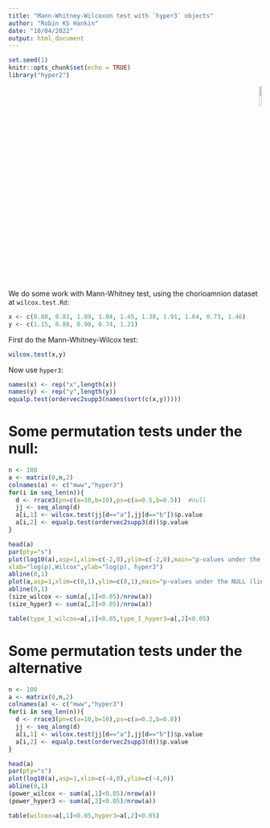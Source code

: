 ```yaml
---
title: "Mann-Whitney-Wilcoxon test with `hyper3` objects"
author: "Robin KS Hankin"
date: "10/04/2022"
output: html_document
---
```


```r
set.seed(1)
knitr::opts_chunk$set(echo = TRUE)
library("hyper2")
```

<p style="text-align: right;">
![](`r system.file("help/figures/hyper2.png", package = "hyper2")`){width=10%}
</p>


We do some work with Mann-Whitney test, using the chorioamnion dataset at `wilcox.test.Rd`:

```r
x <- c(0.80, 0.83, 1.89, 1.04, 1.45, 1.38, 1.91, 1.64, 0.73, 1.46)
y <- c(1.15, 0.88, 0.90, 0.74, 1.21)
```

First do the Mann-Whitney-Wilcox test:

```r
wilcox.test(x,y)
```

Now use `hyper3`:


```r
names(x) <- rep("x",length(x))
names(y) <- rep("y",length(y))
equalp.test(ordervec2supp3(names(sort(c(x,y)))))
```

#  Some permutation tests under the null:


```r
n <- 100
a <- matrix(0,n,2)
colnames(a) <- c("mww","hyper3")
for(i in seq_len(n)){
  d <- rrace3(pn=c(a=10,b=10),ps=c(a=0.5,b=0.5))  #null 
  jj <- seq_along(d)
  a[i,1] <- wilcox.test(jj[d=="a"],jj[d=="b"])$p.value
  a[i,2] <- equalp.test(ordervec2supp3(d))$p.value
}
```

```r
head(a)
par(pty="s")
plot(log10(a),asp=1,xlim=c(-2,0),ylim=c(-2,0),main="p-values under the NULL (log scale)",
xlab="log(p),Wilcox",ylab="log(p), hyper3")
abline(0,1)
plot(a,asp=1,xlim=c(0,1),ylim=c(0,1),main="p-values under the NULL (linear scale)",xlab="p,Wilcox",ylab="p,hyper3")
abline(0,1)
(size_wilcox <- sum(a[,1]<0.05)/nrow(a))
(size_hyper3 <- sum(a[,2]<0.05)/nrow(a))

table(type_I_wilcox=a[,1]<0.05,type_I_hyper3=a[,2]<0.05)
```


# Some permutation tests under the alternative


```r
n <- 100
a <- matrix(0,n,2)
colnames(a) <- c("mww","hyper3")
for(i in seq_len(n)){
  d <- rrace3(pn=c(a=10,b=10),ps=c(a=0.2,b=0.8))
  jj <- seq_along(d)
  a[i,1] <- wilcox.test(jj[d=="a"],jj[d=="b"])$p.value
  a[i,2] <- equalp.test(ordervec2supp3(d))$p.value
}
```

```r
head(a)
par(pty="s")
plot(log10(a),asp=1,xlim=c(-4,0),ylim=c(-4,0))
abline(0,1)
(power_wilcox <- sum(a[,1]<0.05)/nrow(a))
(power_hyper3 <- sum(a[,2]<0.05)/nrow(a))

table(wilcox=a[,1]<0.05,hyper3=a[,2]<0.05)
```

